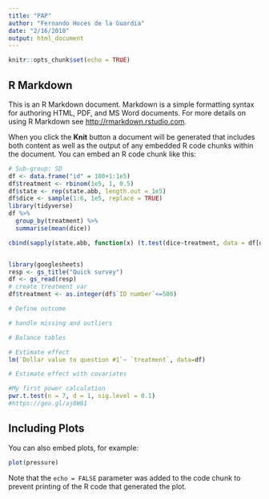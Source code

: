 ```yaml
---
title: "PAP"
author: "Fernando Hoces de la Guardia"
date: "2/16/2018"
output: html_document
---
```


```r
knitr::opts_chunk$set(echo = TRUE)
```

## R Markdown

This is an R Markdown document. Markdown is a simple formatting syntax for authoring HTML, PDF, and MS Word documents. For more details on using R Markdown see <http://rmarkdown.rstudio.com>.

When you click the **Knit** button a document will be generated that includes both content as well as the output of any embedded R code chunks within the document. You can embed an R code chunk like this:

```r
# Sub-group: SD
df <- data.frame("id" = 100+1:1e5)
df$treatment <- rbinom(1e5, 1, 0.5)
df$state <- rep(state.abb, length.out = 1e5)
df$dice <- sample(1:6, 1e5, replace = TRUE)
library(tidyverse)
df %>% 
  group_by(treatment) %>% 
  summarise(mean(dice))

cbind(sapply(state.abb, function(x) (t.test(dice~treatment, data = df[df$state == x, ])$p.value)))


library(googlesheets)
resp <- gs_title("Quick survey")
df <- gs_read(resp)
# create treatment var
df$treatment <- as.integer(df$`ID number`<=500)

# Define outcome

# handle missing and outliers

# Balance tables

# Estimate effect 
lm(`Dollar value to question #1`~ `treatment`, data=df)

# Estimate effect with covariates

#My first power calculation
pwr.t.test(n = 7, d = 1, sig.level = 0.1)
#https://goo.gl/aj8W61

```

## Including Plots

You can also embed plots, for example:

```r
plot(pressure)
```

Note that the `echo = FALSE` parameter was added to the code chunk to prevent printing of the R code that generated the plot.
